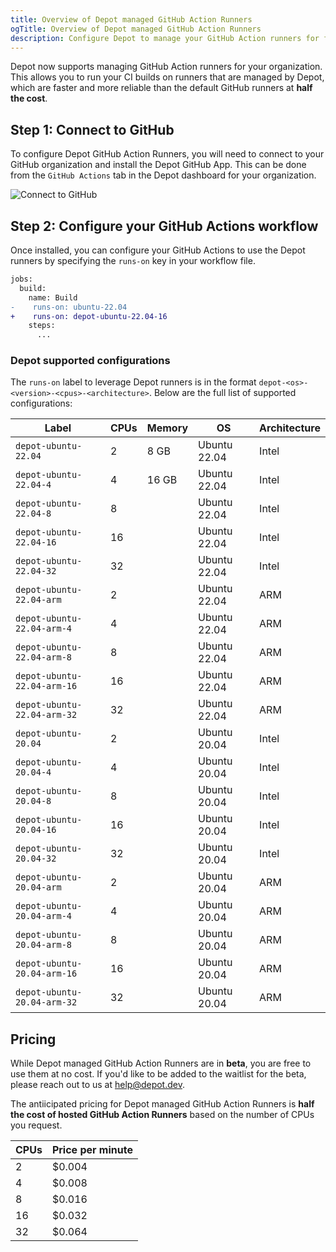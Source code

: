 ```yaml
---
title: Overview of Depot managed GitHub Action Runners
ogTitle: Overview of Depot managed GitHub Action Runners
description: Configure Depot to manage your GitHub Action runners for faster CI builds
---
```


Depot now supports managing GitHub Action runners for your organization. This allows you to run your CI builds on runners that are managed by Depot, which are faster and more reliable than the default GitHub runners at **half the cost**.

## Step 1: Connect to GitHub

To configure Depot GitHub Action Runners, you will need to connect to your GitHub organization and install the Depot GitHub App. This can be done from the `GitHub Actions` tab in the Depot dashboard for your organization.

![Connect to GitHub](/images/docs/github-actions-configure.png)

## Step 2: Configure your GitHub Actions workflow

Once installed, you can configure your GitHub Actions to use the Depot runners by specifying the `runs-on` key in your workflow file.

```diff
jobs:
  build:
    name: Build
-    runs-on: ubuntu-22.04
+    runs-on: depot-ubuntu-22.04-16
    steps:
      ...
```

### Depot supported configurations

The `runs-on` label to leverage Depot runners is in the format `depot-<os>-<version>-<cpus>-<architecture>`. Below are the full list of supported configurations:

| Label                       | CPUs | Memory | OS           | Architecture |
| --------------------------- | ---- | ------ | ------------ | ------------ |
| `depot-ubuntu-22.04`        | 2    | 8 GB   | Ubuntu 22.04 | Intel        |
| `depot-ubuntu-22.04-4`      | 4    | 16 GB  | Ubuntu 22.04 | Intel        |
| `depot-ubuntu-22.04-8`      | 8    |        | Ubuntu 22.04 | Intel        |
| `depot-ubuntu-22.04-16`     | 16   |        | Ubuntu 22.04 | Intel        |
| `depot-ubuntu-22.04-32`     | 32   |        | Ubuntu 22.04 | Intel        |
| `depot-ubuntu-22.04-arm`    | 2    |        | Ubuntu 22.04 | ARM          |
| `depot-ubuntu-22.04-arm-4`  | 4    |        | Ubuntu 22.04 | ARM          |
| `depot-ubuntu-22.04-arm-8`  | 8    |        | Ubuntu 22.04 | ARM          |
| `depot-ubuntu-22.04-arm-16` | 16   |        | Ubuntu 22.04 | ARM          |
| `depot-ubuntu-22.04-arm-32` | 32   |        | Ubuntu 22.04 | ARM          |
| `depot-ubuntu-20.04`        | 2    |        | Ubuntu 20.04 | Intel        |
| `depot-ubuntu-20.04-4`      | 4    |        | Ubuntu 20.04 | Intel        |
| `depot-ubuntu-20.04-8`      | 8    |        | Ubuntu 20.04 | Intel        |
| `depot-ubuntu-20.04-16`     | 16   |        | Ubuntu 20.04 | Intel        |
| `depot-ubuntu-20.04-32`     | 32   |        | Ubuntu 20.04 | Intel        |
| `depot-ubuntu-20.04-arm`    | 2    |        | Ubuntu 20.04 | ARM          |
| `depot-ubuntu-20.04-arm-4`  | 4    |        | Ubuntu 20.04 | ARM          |
| `depot-ubuntu-20.04-arm-8`  | 8    |        | Ubuntu 20.04 | ARM          |
| `depot-ubuntu-20.04-arm-16` | 16   |        | Ubuntu 20.04 | ARM          |
| `depot-ubuntu-20.04-arm-32` | 32   |        | Ubuntu 20.04 | ARM          |

## Pricing

While Depot managed GitHub Action Runners are in **beta**, you are free to use them at no cost. If you'd like to be added to the waitlist for the beta, please reach out to us at [help@depot.dev](mailto:help@depot.dev).

The antiicipated pricing for Depot managed GitHub Action Runners is **half the cost of hosted GitHub Action Runners** based on the number of CPUs you request.

| CPUs | Price per minute |
| ---- | ---------------- |
| 2    | $0.004           |
| 4    | $0.008           |
| 8    | $0.016           |
| 16   | $0.032           |
| 32   | $0.064           |
